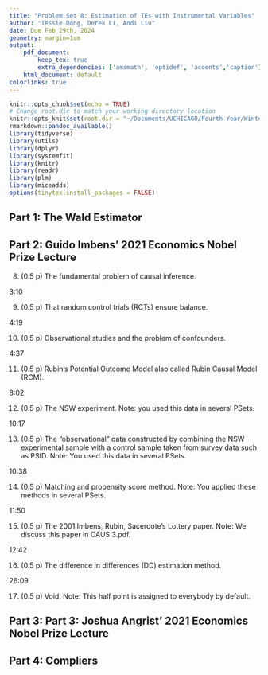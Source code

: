 ```yaml
---
title: "Problem Set 8: Estimation of TEs with Instrumental Variables"
author: "Tessie Dong, Derek Li, Andi Liu"
date: Due Feb 29th, 2024
geometry: margin=1cm
output:
    pdf_document:
        keep_tex: true
        extra_dependencies: ['amsmath', 'optidef', 'accents','caption']
    html_document: default
colorlinks: true
---
```



```r
knitr::opts_chunk$set(echo = TRUE)
# Change root.dir to match your working directory location
knitr::opts_knit$set(root.dir = "~/Documents/UCHICAGO/Fourth Year/Winter23/ECMA/casual/pset7")
rmarkdown::pandoc_available()
library(tidyverse)
library(utils)
library(dplyr)
library(systemfit)
library(knitr)
library(readr)
library(plm)
library(miceadds)
options(tinytex.install_packages = FALSE)
```

## Part 1: The Wald Estimator 

## Part 2: Guido Imbens’ 2021 Economics Nobel Prize Lecture

8. (0.5 p) The fundamental problem of causal inference.

3:10 

9. (0.5 p) That random control trials (RCTs) ensure balance.

4:19

10. (0.5 p) Observational studies and the problem of confounders.

4:37 

11. (0.5 p) Rubin’s Potential Outcome Model also called Rubin Causal Model (RCM).

8:02

12. (0.5 p) The NSW experiment. Note: you used this data in several PSets.

10:17

13. (0.5 p) The “observational” data constructed by combining the NSW experimental sample with a control sample taken from survey data such as PSID. Note: You used this data in several PSets.

10:38

14. (0.5 p) Matching and propensity score method. Note: You applied these methods in several PSets.

11:50

15. (0.5 p) The 2001 Imbens, Rubin, Sacerdote’s Lottery paper. Note: We discuss this paper in CAUS 3.pdf.

12:42

16. (0.5 p) The difference in differences (DD) estimation method.

26:09

17. (0.5 p) Void. Note: This half point is assigned to everybody by default.

## Part 3: Part 3: Joshua Angrist’ 2021 Economics Nobel Prize Lecture

## Part 4: Compliers